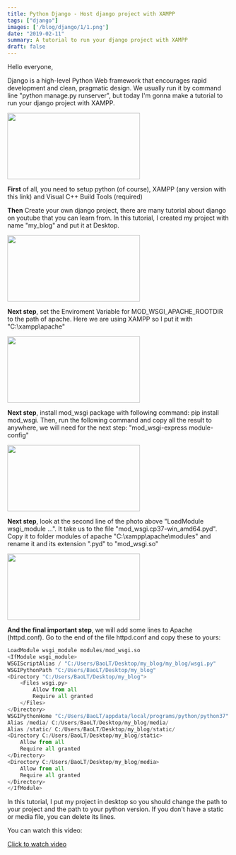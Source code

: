 ```yaml
---
title: Python Django - Host django project with XAMPP
tags: ["django"]
images: ['/blog/django/1/1.png']
date: "2019-02-11"
summary: A tutorial to run your django project with XAMPP
draft: false
---
```


Hello everyone,

Django is a high-level Python Web framework that encourages rapid development and clean, pragmatic design. We usually run it by command line "python manage.py runserver", but today I'm gonna make a tutorial to run your django project with XAMPP.

<Image src="/blog/django/1/1.png" width="300" height="150" />

**First** of all, you need to setup python (of course), XAMPP (any version with this link) and Visual C++ Build Tools (required)

__Then__ Create your own django project, there are many tutorial about django on youtube that you can learn from. In this tutorial, I created my project with name "my_blog" and put it at Desktop.

<Image src="/blog/django/1/2.png" width="300" height="150" />

__Next step__, set the Enviroment Variable for MOD_WSGI_APACHE_ROOTDIR to the path of apache. Here we are using XAMPP so I put it with "C:\xampp\apache"

<Image src="/blog/django/1/3.png" width="300" height="150" />

__Next step__, install mod_wsgi package with following command: pip install mod_wsgi.
Then, run the following command and copy all the result to anywhere, we will need for the next step:
"mod_wsgi-express module-config"

<Image src="/blog/django/1/4.png" width="300" height="150" />

__Next step__, look at the second line of the photo above "LoadModule wsgi_module ...". It take us to the file "mod_wsgi.cp37-win_amd64.pyd". Copy it to folder modules of apache "C:\xampp\apache\modules" and rename it and its extension ".pyd" to "mod_wsgi.so"

<Image src="/blog/django/1/5.png" width="300" height="150" />

__And the final important step__, we will add some lines to Apache (httpd.conf). Go to the end of the file httpd.conf and copy these to yours:

>
>
```py
LoadModule wsgi_module modules/mod_wsgi.so
<IfModule wsgi_module>
WSGIScriptAlias / "C:/Users/BaoLT/Desktop/my_blog/my_blog/wsgi.py"
WSGIPythonPath "C:/Users/BaoLT/Desktop/my_blog"
<Directory "C:/Users/BaoLT/Desktop/my_blog">
    <Files wsgi.py>
        Allow from all
        Require all granted
    </Files>
</Directory>
WSGIPythonHome "C:/Users/BaoLT/appdata/local/programs/python/python37"
Alias /media/ C:/Users/BaoLT/Desktop/my_blog/media/
Alias /static/ C:/Users/BaoLT/Desktop/my_blog/static/
<Directory C:/Users/BaoLT/Desktop/my_blog/static>
    Allow from all
    Require all granted
</Directory>
<Directory C:/Users/BaoLT/Desktop/my_blog/media>
    Allow from all
    Require all granted
</Directory>
</IfModule>
```
>

In this tutorial, I put my project in desktop so you should change the path to your project and the path to your python version. If you don't have a static or media file, you can delete its lines.

You can watch this video:

[Click to watch video](https://www.youtube.com/watch?v=qOHvo1tjn40&)